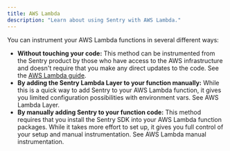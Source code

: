 ```yaml
---
title: AWS Lambda
description: "Learn about using Sentry with AWS Lambda."
---
```


You can instrument your AWS Lambda functions in several different ways:

- **Without touching your code:**
    This method can be instrumented from the Sentry product by those who have access to the AWS infrastructure and doesn't require that you make any direct updates to the code. See the [AWS Lambda guide](/product/integrations/cloud-monitoring/aws-lambda/).
- **By adding the Sentry Lambda Layer to your function manually:**
    While this is a quick way to add Sentry to your AWS Lambda function, it gives you limited configuration possibilities with environment vars. See <PlatformLink to="/integrations/aws-lambda/manual-layer/">AWS Lambda Layer</PlatformLink>.
- **By manually adding Sentry to your function code:**
    This method requires that you install the Sentry SDK into your AWS Lambda function packages. While it takes more effort to set up, it gives you full control of your setup and manual instrumentation. See <PlatformLink to="/integrations/aws-lambda/manual-instrumentation/">AWS Lambda manual instrumentation</PlatformLink>.
